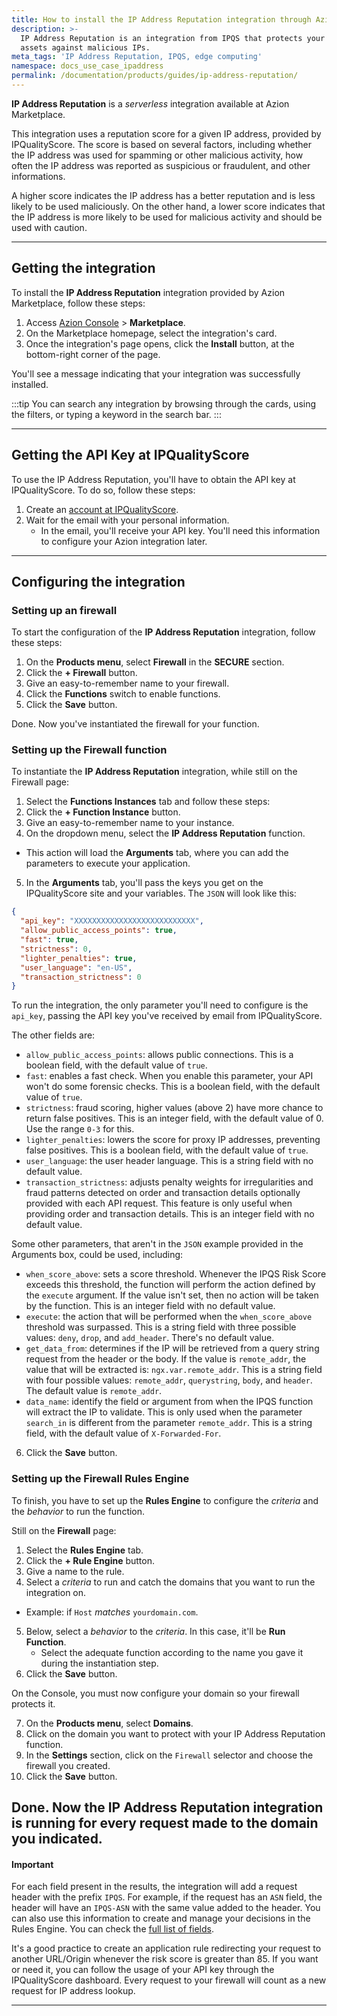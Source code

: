 ```yaml
---
title: How to install the IP Address Reputation integration through Azion Marketplace
description: >-
  IP Address Reputation is an integration from IPQS that protects your online
  assets against malicious IPs.
meta_tags: 'IP Address Reputation, IPQS, edge computing'
namespace: docs_use_case_ipaddress
permalink: /documentation/products/guides/ip-address-reputation/
---
```




**IP Address Reputation** is a *serverless* integration available at Azion Marketplace.

This integration uses a reputation score for a given IP address, provided by IPQualityScore. The score is based on several factors, including whether the IP address was used for spamming or other malicious activity, how often the IP address was reported as suspicious or fraudulent, and other informations.

A higher score indicates the IP address has a better reputation and is less likely to be used maliciously. On the other hand, a lower score indicates that the IP address is more likely to be used for malicious activity and should be used with caution.

---

## Getting the integration

To install the **IP Address Reputation** integration provided by Azion Marketplace, follow these steps:

1. Access [Azion Console](/en/documentation/products/guides/how-to-access-azion-console/) > **Marketplace**.
2. On the Marketplace homepage, select the integration's card.
3. Once the integration's page opens, click the **Install** button, at the bottom-right corner of the page.

You'll see a message indicating that your integration was successfully installed.

:::tip
You can search any integration by browsing through the cards, using the filters, or typing a keyword in the search bar.
:::

---

## Getting the API Key at IPQualityScore

To use the IP Address Reputation, you'll have to obtain the API key at IPQualityScore. To do so, follow these steps:

1. Create an [account at IPQualityScore](https://www.ipqualityscore.com/create-account).
2. Wait for the email with your personal information.
    - In the email, you'll receive your API key. You'll need this information to configure your Azion integration later.

---

## Configuring the integration

### Setting up an firewall

To start the configuration of the **IP Address Reputation** integration, follow these steps:

1. On the **Products menu**, select **Firewall** in the **SECURE** section.
2. Click the **+ Firewall** button.
3. Give an easy-to-remember name to your firewall.
4. Click the **Functions** switch to enable functions.
5. Click the **Save** button.

Done. Now you've instantiated the firewall for your function.

### Setting up the Firewall function

To instantiate the **IP Address Reputation** integration, while still on the Firewall page:

1. Select the **Functions Instances** tab and follow these steps:
2. Click the **+ Function Instance** button.
3. Give an easy-to-remember name to your instance.
4. On the dropdown menu, select the **IP Address Reputation** function.
  - This action will load the **Arguments** tab, where you can add the parameters to execute your application.
5. In the **Arguments** tab, you'll pass the keys you get on the IPQualityScore site and your variables. The `JSON` will look like this:

```json
{
  "api_key": "XXXXXXXXXXXXXXXXXXXXXXXXXXX",
  "allow_public_access_points": true,
  "fast": true,
  "strictness": 0,
  "lighter_penalties": true,
  "user_language": "en-US",
  "transaction_strictness": 0
}
```

To run the integration, the only parameter you'll need to configure is the `api_key`, passing the API key you've received by email from IPQualityScore.

The other fields are:

- `allow_public_access_points`: allows public connections. This is a boolean field, with the default value of `true`.
- `fast`: enables a fast check. When you enable this parameter, your API won't do some forensic checks. This is a boolean field, with the default value of `true`.
- `strictness`: fraud scoring, higher values (above 2) have more chance to return false positives. This is an integer field, with the default value of 0. Use the range `0-3` for this.
- `lighter_penalties`: lowers the score for proxy IP addresses, preventing false positives. This is a boolean field, with the default value of `true`.
- `user_language`: the user header language. This is a string field with no default value.
- `transaction_strictness`: adjusts penalty weights for irregularities and fraud patterns detected on order and transaction details optionally provided with each API request. This feature is only useful when providing order and transaction details. This is an integer field with no default value.

Some other parameters, that aren't in the `JSON` example provided in the Arguments box, could be used, including:

- `when_score_above`: sets a score threshold. Whenever the IPQS Risk Score exceeds this threshold, the function will perform the action defined by the `execute` argument. If the value isn't set, then no action will be taken by the function. This is an integer field with no default value.
- `execute`: the action that will be performed when the `when_score_above` threshold was surpassed. This is a string field with three possible values: `deny`, `drop`, and `add_header`. There's no default value.
- `get_data_from`: determines if the IP will be retrieved from a query string request from the header or the body. If the value is `remote_addr`, the value that will be extracted is: `ngx.var.remote_addr`. This is a string field with four possible values: `remote_addr`, `querystring`, `body`, and `header`. The default value is `remote_addr`.
- `data_name`: identify the field or argument from when the IPQS function will extract the IP to validate. This is only used when the parameter `search_in` is different from the parameter `remote_addr`. This is a string field, with the default value of `X-Forwarded-For`.

6. Click the **Save** button.

### Setting up the Firewall Rules Engine

To finish, you have to set up the **Rules Engine** to configure the *criteria* and the *behavior* to run the function.

Still on the **Firewall** page:

1. Select the **Rules Engine** tab.
2. Click the **+ Rule Engine** button.
3. Give a name to the rule.
4. Select a *criteria* to run and catch the domains that you want to run the integration on.
  - Example: if `Host` *matches* `yourdomain.com`.
5. Below, select a *behavior* to the *criteria*. In this case, it'll be **Run Function**. 
    - Select the adequate function according to the name you gave it during the instantiation step.
6. Click the **Save** button.

On the Console, you must now configure your domain so your firewall protects it.

7. On the **Products menu**, select **Domains**.
8. Click on the domain you want to protect with your IP Address Reputation function.
9. In the **Settings** section, click on the `Firewall` selector and choose the firewall you created.
10. Click the **Save** button.

Done. Now the IP Address Reputation integration is running for every request made to the domain you indicated.
---

#### Important

For each field present in the results, the integration will add a request header with the prefix `IPQS`. For example, if the request has an `ASN` field, the header will have an `IPQS-ASN` with the same value added to the header. You can also use this information to create and manage your decisions in the Rules Engine. You can check the [full list of fields](https://www.ipqualityscore.com/documentation/proxy-detection-api/overview).

It's a good practice to create an application rule redirecting your request to another URL/Origin whenever the risk score is greater than 85. If you want or need it, you can follow the usage of your API key through the IPQualityScore dashboard. Every request to your firewall will count as a new request for IP address lookup.

---